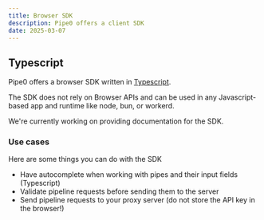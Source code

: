 ```yaml
---
title: Browser SDK
description: Pipe0 offers a client SDK
date: 2025-03-07
---
```



## Typescript

Pipe0 offers a <AppLink linkType="externalSDKNpm">browser SDK</AppLink> written in [Typescript](https://www.typescriptlang.org/).

The SDK does not rely on Browser APIs and can be used in any Javascript-based app and runtime like node, bun, or workerd.

We're currently working on providing documentation for the SDK. 

### Use cases

Here are some things you can do with the SDK

- Have autocomplete when working with pipes and their input fields (Typescript)
- Validate <AppLink linkType="pipelineRequest">pipeline requests</AppLink> before sending them to the server
- Send pipeline requests to your proxy server (do not store the API key in the browser!)